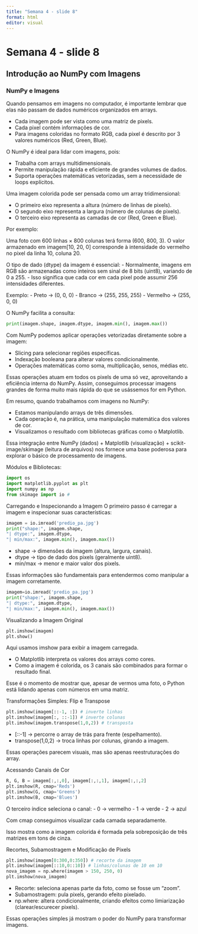 ```yaml
---
title: "Semana 4 - slide 8"
format: html
editor: visual
---
```


# Semana 4 - slide 8

## Introdução ao NumPy com Imagens

### NumPy e Imagens

Quando pensamos em imagens no computador, é importante lembrar que elas não passam de dados numéricos organizados em arrays.

- Cada imagem pode ser vista como uma matriz de pixels.
- Cada pixel contém informações de cor.
- Para imagens coloridas no formato RGB, cada pixel é descrito por 3 valores numéricos (Red, Green, Blue).

O NumPy é ideal para lidar com imagens, pois:

- Trabalha com arrays multidimensionais.
- Permite manipulação rápida e eficiente de grandes volumes de dados.
- Suporta operações matemáticas vetorizadas, sem a necessidade de loops explícitos.

Uma imagem colorida pode ser pensada como um array tridimensional:

- O primeiro eixo representa a altura (número de linhas de pixels).
- O segundo eixo representa a largura (número de colunas de pixels).
- O terceiro eixo representa as camadas de cor (Red, Green e Blue).

Por exemplo:

Uma foto com 600 linhas × 800 colunas terá forma (600, 800, 3). O valor armazenado em imagem[10, 20, 0] corresponde à intensidade do vermelho no pixel da linha 10, coluna 20.

O tipo de dado (dtype) da imagem é essencial:
- Normalmente, imagens em RGB são armazenadas como inteiros sem sinal de 8 bits (uint8), variando de 0 a 255.
- Isso significa que cada cor em cada pixel pode assumir 256 intensidades diferentes.

Exemplo:
- Preto → (0, 0, 0)
- Branco → (255, 255, 255)
- Vermelho → (255, 0, 0)

O NumPy facilita a consulta:

```python
print(imagem.shape, imagem.dtype, imagem.min(), imagem.max())

```

Com NumPy podemos aplicar operações vetorizadas diretamente sobre a imagem:

- Slicing para selecionar regiões específicas.
- Indexação booleana para alterar valores condicionalmente.
- Operações matemáticas como soma, multiplicação, senos, médias etc.

Essas operações atuam em todos os pixels de uma só vez, aproveitando a eficiência interna do NumPy.
Assim, conseguimos processar imagens grandes de forma muito mais rápida do que se usássemos for em Python.

Em resumo, quando trabalhamos com imagens no NumPy:

- Estamos manipulando arrays de três dimensões.
- Cada operação é, na prática, uma manipulação matemática dos valores de cor.
- Visualizamos o resultado com bibliotecas gráficas como o Matplotlib.

Essa integração entre NumPy (dados) + Matplotlib (visualização) + scikit-image/skimage (leitura de arquivos) nos fornece uma base poderosa para explorar o básico de processamento de imagens.

Módulos e Bibliotecas:

```python
import os
import matplotlib.pyplot as plt
import numpy as np
from skimage import io #

```

Carregando e Inspecionando a Imagem
O primeiro passo é carregar a imagem e inspecionar suas características:

```python
imagem = io.imread('predio_pa.jpg')
print("shape:", imagem.shape,
"| dtype:", imagem.dtype,
"| min/max:", imagem.min(), imagem.max())
```

- shape → dimensões da imagem (altura, largura, canais).
- dtype → tipo de dado dos pixels (geralmente uint8).
- min/max → menor e maior valor dos pixels.

Essas informações são fundamentais para entendermos como manipular a imagem corretamente.

```python
imagem=io.imread('predio_pa.jpg')
print("shape:", imagem.shape,
"| dtype:", imagem.dtype,
"| min/max:", imagem.min(), imagem.max())
```

Visualizando a Imagem Original

```python
plt.imshow(imagem)
plt.show()

```

Aqui usamos imshow para exibir a imagem carregada.

- O Matplotlib interpreta os valores dos arrays como cores.
- Como a imagem é colorida, os 3 canais são combinados para formar o resultado final.

Esse é o momento de mostrar que, apesar de vermos uma foto, o Python está lidando apenas com números em uma matriz.

Transformações Simples: Flip e Transpose

```python
plt.imshow(imagem[::-1, :]) # inverte linhas
plt.imshow(imagem[:, ::-1]) # inverte colunas
plt.imshow(imagem.transpose(1,0,2)) # transposta
```

- [::-1] → percorre o array de trás para frente (espelhamento).
- transpose(1,0,2) → troca linhas por colunas, girando a imagem.

Essas operações parecem visuais, mas são apenas reestruturações do array.

Acessando Canais de Cor

```python
R, G, B = imagem[:,:,0], imagem[:,:,1], imagem[:,:,2]
plt.imshow(R, cmap='Reds')
plt.imshow(G, cmap='Greens')
plt.imshow(B, cmap='Blues')

```

O terceiro índice seleciona o canal:
- 0 → vermelho
- 1 → verde
- 2 → azul

Com cmap conseguimos visualizar cada camada separadamente.

Isso mostra como a imagem colorida é formada pela sobreposição de três matrizes em tons de cinza.

Recortes, Subamostragem e Modificação de Pixels

```python
plt.imshow(imagem[0:300,0:350]) # recorte da imagem
plt.imshow(imagem[::10,0::10]) # linhas/colunas de 10 em 10
nova_imagem = np.where(imagem > 150, 250, 0)
plt.imshow(nova_imagem)

```

- Recorte: seleciona apenas parte da foto, como se fosse um "zoom".
- Subamostragem: pula pixels, gerando efeito pixelado.
- np.where: altera condicionalmente, criando efeitos como limiarização (clarear/escurecer pixels).

Essas operações simples já mostram o poder do NumPy para transformar imagens.

